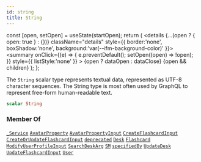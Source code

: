 ```yaml
---
id: string
title: String
---
```









  const [open, setOpen] = useState(startOpen);
  return (
    <details {...(open ? { open: true } : {})} className="details" style={{ border:'none', boxShadow:'none', background:'var(--ifm-background-color)' }}>
      <summary
        onClick={(e) => {
          e.preventDefault();
          setOpen((open) => !open);
        }}
        style={{ listStyle:'none' }}
      >
      {open ? dataOpen : dataClose}
      </summary>
      {open && children}
    </details>
  );
};








The `String` scalar type represents textual data, represented as UTF-8 character sequences. The String type is most often used by GraphQL to represent free-form human-readable text.


```graphql
scalar String
```








### Member Of

[`_Service`](/main-backend-service/graphql/🧠🔍introspection/types/objects/service.mdx)  <Badge class="badge badge--secondary badge--relation" text="object"/><Bullet />[`AvatarProperty`](/main-backend-service/graphql/🧠🔍introspection/types/objects/avatar-property.mdx)  <Badge class="badge badge--secondary badge--relation" text="object"/><Bullet />[`AvatarPropertyInput`](/main-backend-service/graphql/🧠🔍introspection/types/inputs/avatar-property-input.mdx)  <Badge class="badge badge--secondary badge--relation" text="input"/><Bullet />[`CreateFlashcardInput`](/main-backend-service/graphql/🧠🔍introspection/types/inputs/create-flashcard-input.mdx)  <Badge class="badge badge--secondary badge--relation" text="input"/><Bullet />[`CreateOrUpdateFlashcardInput`](/main-backend-service/graphql/🧠🔍introspection/types/inputs/create-or-update-flashcard-input.mdx)  <Badge class="badge badge--secondary badge--relation" text="input"/><Bullet />[`deprecated`](/main-backend-service/graphql/🧠🔍introspection/types/directives/deprecated.mdx)  <Badge class="badge badge--secondary badge--relation" text="directive"/><Bullet />[`Desk`](/main-backend-service/graphql/🧠🔍introspection/types/objects/desk.mdx)  <Badge class="badge badge--secondary badge--relation" text="object"/><Bullet />[`Flashcard`](/main-backend-service/graphql/🧠🔍introspection/types/objects/flashcard.mdx)  <Badge class="badge badge--secondary badge--relation" text="object"/><Bullet />[`ModifyUserProfileInput`](/main-backend-service/graphql/🧠🔍introspection/types/inputs/modify-user-profile-input.mdx)  <Badge class="badge badge--secondary badge--relation" text="input"/><Bullet />[`SearchDeskArg`](/main-backend-service/graphql/🧠🔍introspection/types/inputs/search-desk-arg.mdx)  <Badge class="badge badge--secondary badge--relation" text="input"/><Bullet />[`SM`](/main-backend-service/graphql/🧠🔍introspection/types/objects/sm.mdx)  <Badge class="badge badge--secondary badge--relation" text="object"/><Bullet />[`specifiedBy`](/main-backend-service/graphql/🧠🔍introspection/types/directives/specified-by.mdx)  <Badge class="badge badge--secondary badge--relation" text="directive"/><Bullet />[`UpdateDesk`](/main-backend-service/graphql/🧠🔍introspection/types/inputs/update-desk.mdx)  <Badge class="badge badge--secondary badge--relation" text="input"/><Bullet />[`UpdateFlashcardInput`](/main-backend-service/graphql/🧠🔍introspection/types/inputs/update-flashcard-input.mdx)  <Badge class="badge badge--secondary badge--relation" text="input"/><Bullet />[`User`](/main-backend-service/graphql/🧠🔍introspection/types/objects/user.mdx)  <Badge class="badge badge--secondary badge--relation" text="object"/>